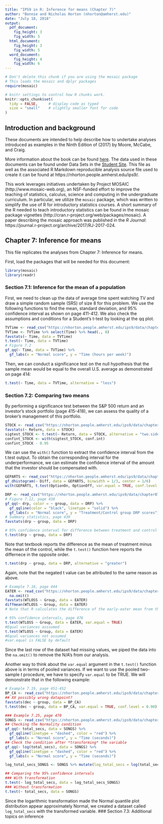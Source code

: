 ```yaml
---
title: "IPS9 in R: Inference for means (Chapter 7)"
author: "Bonnie and Nicholas Horton (nhorton@amherst.edu)"
date: "July 18, 2018"
output: 
  pdf_document:
    fig_height: 3
    fig_width: 5
  html_document:
    fig_height: 3
    fig_width: 5
  word_document:
    fig_height: 4
    fig_width: 6
---
```



```r
# Don't delete this chunk if you are using the mosaic package
# This loads the mosaic and dplyr packages
require(mosaic)
```

```r
# knitr settings to control how R chunks work.
knitr::opts_chunk$set(
  tidy = FALSE,     # display code as typed
  size = "small"    # slightly smaller font for code
)
```

## Introduction and background 

These documents are intended to help describe how to undertake analyses introduced 
as examples in the Ninth Edition of \emph{Introduction to the Practice of Statistics} (2017) by Moore, McCabe, and Craig.

More information about the book can be found [here](https://macmillanlearning.com/Catalog/product/introductiontothepracticeofstatistics-ninthedition-moore).
The data used in these documents can be found under Data Sets in the [Student Site](https://www.macmillanlearning.com/catalog/studentresources/ips9e?_ga=2.29224888.526668012.1531487989-1209447309.1529940008#). This
file as well as the associated R Markdown reproducible analysis source file used to create it can be found at https://nhorton.people.amherst.edu/ips9/.

This work leverages initiatives undertaken by Project MOSAIC (http://www.mosaic-web.org), an NSF-funded effort to improve the teaching of statistics, calculus, science and computing in the undergraduate curriculum. In particular, we utilize the `mosaic` package, which was written to simplify the use of R for introductory statistics courses. A short summary of the R needed to teach introductory statistics can be found in the mosaic package vignettes (http://cran.r-project.org/web/packages/mosaic).  A paper describing the mosaic approach was published in the *R Journal*: https://journal.r-project.org/archive/2017/RJ-2017-024.
  
## Chapter 7: Inference for means
This file replicates the analyses from Chapter 7: Inference for means.

First, load the packages that will be needed for this document: 
```r
library(mosaic)
library(readr)
```

### Section 7.1: Inference for the mean of a population 
First, we need to clean up the data of average time spent watching TV and draw a 
simple random sample (SRS) of size 8 for this problem.
We use the following functions to find the mean, standard deviation, and 95% confidence 
interval as shown on page 411-412. We also check the assumptions and conditions for a 
Student's t-test by looking at the qq plot. 
```r
TVTime <- read_csv("https://nhorton.people.amherst.edu/ips9/data/chapter07/EG07-01TVTIME.csv")
TVTime <- TVTime %>% select(Time) %>% head(., 8)
favstats(~ Time, data = TVTime)
t.test(~ Time, data = TVTime) 
# Figure 7.2
gf_qq(~ Time, data = TVTime) %>%
  gf_labs(x = "Normal score", y = "Time (hours per week)") 
```

Then, we can conduct a significance test on the null hypothesis that the sample mean 
would be equal to the overall U.S. average as demonstrated on page 414: 

```r
t.test(~ Time, data = TVTime, alternative = "less")
```

### Section 7.2: Comparing two means
By performing a significance test between the S&P 500 return and an investor's 
stock portfolio (page 415-418), we can assess the quality of a broker's management of 
this portfolio.
```r
STOCK <- read_csv("https://nhorton.people.amherst.edu/ips9/data/chapter07/EG07-04STOCK.csv")
favstats(~ Return, data = STOCK)
sigtest_STOCK <- t.test(~ Return, data = STOCK, alternative = "two.sided")
confint_STOCK <- with(sigtest_STOCK, conf.int)
confint_STOCK - 0.95
```
We can use the `with()` function to extract the confidence interval from the 
t.test output. To obtain the corresponding interval for the underperformance, we
can estimate the confidence interval of the amount that the investor should be 
compensated with. 

```r
GEPARTS <- read_csv("https://nhorton.people.amherst.edu/ips9/data/chapter07/EG07-07GEPARTS.csv") 
gf_dhistogram(~ Diff, data = GEPARTS, binwidth = 1/3, center = 1/6)
with(GEPARTS, t.test(OptionOn, OptionOff, var.equal = TRUE, conf.level = 0.90))
```

```r
DRP <- read_csv("https://nhorton.people.amherst.edu/ips9/data/chapter07/EG07-11DRP.csv")
# Figure 7.12, page 438
gf_qq(~ drp, color = ~ group, data = DRP) %>%
  gf_qqline(color = "black", linetype = "solid") %>%
  gf_labs(x = "Normal score", y = "Treatment/Control group DRP scores")
# Summary statistics, page 439
favstats(drp ~ group, data = DRP)

# 95% confidence interval for difference between treatment and control groups
t.test(drp ~ group, data = DRP)
```
Note that textbook reports the difference as the mean of treatment minus the mean of the control, 
while the `t.test()` function here reports the differnece in the opposite order. 

```r
t.test(drp ~ group, data = DRP, alternative = "greater")
```
Again, note that the negated t value can be attributed to the same reason as above. 

```r
# Example 7.16, page 444
EATER <- read_csv("https://nhorton.people.amherst.edu/ips9/data/chapter07/EG07-16EATER.csv") %>% 
  na.omit()
favstats(WTLOSS ~ Group, data = EATER)
diffmean(WTLOSS ~ Group, data = EATER)
# Note that R calculates the difference of the early-eater mean from the later-eater mean

# 95% confidence intervals, page 476
t.test(WTLOSS ~ Group, data = EATER, var.equal = TRUE) 
#Equal variances asssumed
t.test(WTLOSS ~ Group, data = EATER) 
#Equal variances not assumed 
#var.equal is FALSE by default
```
Since the last row of the dataset had missing values, we piped the data into the `na.omit()` to 
remove the N/A's from our analysis. 

Another way to think about the `var.equal` argument in the `t.test()` function above is 
in terms of pooled variances. If we want to use the pooled  two-sample *t* procedure, we have to 
specify `var.equal` to be TRUE. We will demonstrate that in the following example: 
```r
# Example 7.19, page 451-452
BP_CA <- read_csv("https://nhorton.people.amherst.edu/ips9/data/chapter07/EG07-18BP_CA.csv")
## XX possibly wrong datapoint? 
favstats(dec ~ group, data = BP_CA)
t.test(dec ~ group, data = BP_CA, var.equal = TRUE, conf.level = 0.90)
```

```r
### Example 7.25, page 470
SONGS <- read_csv("https://nhorton.people.amherst.edu/ips9/data/chapter07/EG07-25SONGS.csv")
## Checking the Normality condition
gf_qq(~ total_secs, data = SONGS) %>% 
  gf_qqline(linetype = "dashed", color = "red") %>% 
  gf_labs(x = "Normal score", y = "Time (seconds)")
## Check the condition after *transforming* the variable
gf_qq(~ log(total_secs), data = SONGS) %>% 
  gf_qqline(linetype = "dashed", color = "red") %>% 
  gf_labs(x = "Normal score", y = "Time (seconds)")

log_total_secs_SONGS <- SONGS %>% mutate(log_total_secs = log(total_secs))

## Comparing the 95% confidence intervals
### With transformation
t.test(~ log_total_secs, data = log_total_secs_SONGS)
### Without transformation
t.test(~ total_secs, data = SONGS)
```

Since the logarithmic transformation made the Normal quantile plot distribution appear 
approximately Normal, we created a dataset called `log_total_secs` with the 
transformed variable. 
### Section 7.3: Additional topics on inference